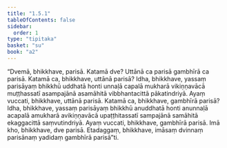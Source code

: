 ```yaml
---
title: "1.5.1"
tableOfContents: false
sidebar:
  order: 1
type: "tipitaka"
basket: "su"
book: "a2"
---
```



<DynamicBreadcrumb />

<Division number="43" book="a2">

<Paragraph number="106" book="a2">
“Dvemā, bhikkhave, parisā. Katamā dve? Uttānā ca parisā gambhīrā ca parisā. Katamā ca, bhikkhave, uttānā parisā? Idha, bhikkhave, yassaṃ parisāyaṃ bhikkhū uddhatā honti unnaḷā capalā mukharā vikiṇṇavācā muṭṭhassatī asampajānā asamāhitā vibbhantacittā pākatindriyā. Ayaṃ vuccati, bhikkhave, uttānā parisā.
</Paragraph>

<Paragraph number="107" book="a2">
Katamā ca, bhikkhave, gambhīrā parisā? Idha, bhikkhave, yassaṃ parisāyaṃ bhikkhū anuddhatā honti anunnaḷā acapalā amukharā avikiṇṇavācā upaṭṭhitassatī sampajānā samāhitā ekaggacittā saṃvutindriyā. Ayaṃ vuccati, bhikkhave, gambhīrā parisā. Imā kho, bhikkhave, dve parisā. Etadaggaṃ, bhikkhave, imāsaṃ dvinnaṃ parisānaṃ yadidaṃ gambhīrā parisā”ti.
</Paragraph>
</Division>